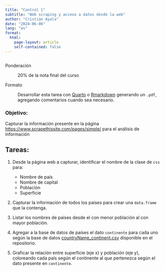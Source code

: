 ```yaml
---
title: "Control 1"
subtitle: "Web scraping y acceso a datos desde la web"
author: "Cristián Ayala"
date: "2024-06-06"
lang: "es"
format:
  html: 
    page-layout: article
    self-contained: false
---
```


```r
```

Ponderación

: 20% de la nota final del curso

Formato

:   Desarrollar esta tarea con [Quarto](https://quarto.org/docs/get-started/hello/rstudio.html) o [Rmarkdown](https://rmarkdown.rstudio.com/lesson-1.html) generando un `.pdf`, agregando comentarios cuando sea necesario.

### Objetivo: 

Capturar la información presente en la página <https://www.scrapethissite.com/pages/simple/> para el análisis de información 

## Tareas:

1) Desde la página web a capturar, identificar el nombre de la clase de `css` para:

    * Nombre de país
    * Nombre de capital
    * Población
    * Superficie

2) Capturar la información de todos los países para crear una `data.frame` que la contenga.

3) Listar los nombres de países desde el con menor población al con mayor población.

4) Agregar a la base de datos de países el dato `continente` para cada uno según la base de datos [countryName_continent.csv](c_1_files/countryName_continent.csv) disponible en el repositorio.

5) Graficar la relación entre superficie (eje x) y población (eje y), coloreando cada país según el continente al que pertenezca según el dato presente en `continente`.
